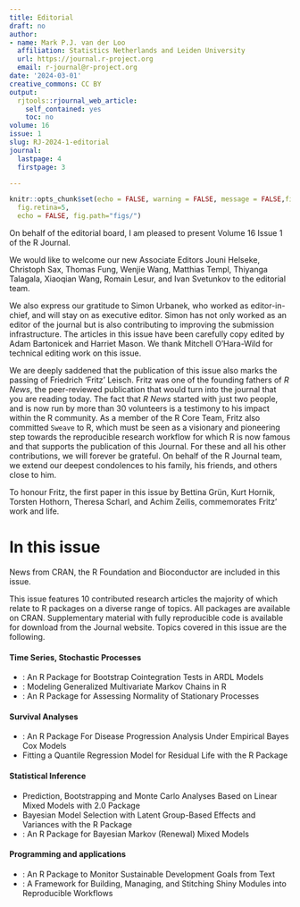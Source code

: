 ```yaml
---
title: Editorial
draft: no
author:
- name: Mark P.J. van der Loo
  affiliation: Statistics Netherlands and Leiden University
  url: https://journal.r-project.org
  email: r-journal@r-project.org
date: '2024-03-01'
creative_commons: CC BY
output:
  rjtools::rjournal_web_article:
    self_contained: yes
    toc: no
volume: 16
issue: 1
slug: RJ-2024-1-editorial
journal:
  lastpage: 4
  firstpage: 3

---
```




```r
knitr::opts_chunk$set(echo = FALSE, warning = FALSE, message = FALSE,fig.align = "center",
  fig.retina=5,
  echo = FALSE, fig.path="figs/")

```

On behalf of the editorial board, I am pleased to present Volume 16 Issue 1 of
the R Journal.

We would like to welcome our new Associate Editors Jouni Helseke, Christoph
Sax, Thomas Fung,  Wenjie Wang, Matthias Templ, Thiyanga Talagala, Xiaoqian
Wang, Romain Lesur, and Ivan Svetunkov to the editorial team.

We also express our gratitude to Simon Urbanek, who worked as editor-in-chief,
and will stay on as executive editor. Simon has not only worked as an editor of
the journal but is also contributing to improving the submission
infrastructure.  The articles in this issue have been carefully copy edited by
Adam Bartonicek and Harriet Mason.  We thank Mitchell O'Hara-Wild for technical
editing work on this issue.

We are deeply saddened that the publication of this issue also marks the passing
of Friedrich 'Fritz' Leisch. Fritz was one of the founding fathers of *R News*,
the peer-reviewed publication that would turn into the journal that you are
reading today. The fact that *R News* started with just two people, and is now
run by more than 30 volunteers is a testimony to his impact within the R community.
As a member of the R Core Team, Fritz also committed `Sweave` to R, which must
be seen as a visionary and pioneering step towards the reproducible research
workflow for which R is now famous and that supports the publication of this
Journal. For these and all his other contributions, we will forever be
grateful. On behalf of the R Journal team, we extend our deepest
condolences to his family, his friends, and others close to him. 

To honour Fritz, the first paper in this issue by Bettina Grün, Kurt Hornik,
Torsten Hothorn, Theresa Scharl, and Achim Zeilis, commemorates Fritz' work and
life.


# In this issue {-}

News from CRAN, the R Foundation and Bioconductor are included in this issue.

\noindent This issue features 10 contributed research articles the majority of
which relate to R packages on a diverse range of topics. All packages are
available on CRAN. Supplementary  material with fully reproducible code is
available for download from the Journal website. Topics covered in this issue
are the following.


#### Time Series, Stochastic Processes

- \CRANpkg{bootCT}: An R Package for Bootstrap Cointegration Tests in ARDL Models
- \CRANpkg{GenMarkov}: Modeling Generalized Multivariate Markov Chains in R
- \CRANpkg{nortsTest}: An R Package for Assessing Normality of Stationary Processes

#### Survival Analyses

- \CRANpkg{ebmstate}: An R Package For Disease Progression Analysis Under Empirical Bayes Cox Models
- Fitting a Quantile Regression Model for Residual Life with the R Package \CRANpkg{qris}

#### Statistical Inference

- Prediction, Bootstrapping and Monte Carlo Analyses Based on Linear Mixed Models with \CRANpkg{QAPE} 2.0 Package
- Bayesian Model Selection with Latent Group-Based Effects and Variances with the R Package \CRANpkg{slgf}
- \CRANpkg{BMRMM}: An R Package for Bayesian Markov (Renewal) Mixed Models

#### Programming and applications

- \CRANpkg{text2sdg}: An R Package to Monitor Sustainable Development Goals from Text
- \CRANpkg{shinymgr}: A Framework for Building, Managing, and Stitching Shiny Modules into Reproducible Workflows

